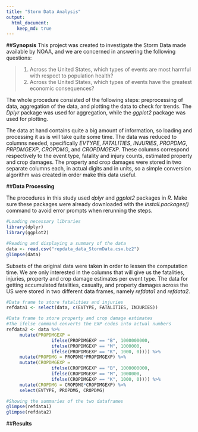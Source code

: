 ```yaml
---
title: "Storm Data Analysis"
output: 
  html_document:
    keep_md: true
---
```

##**Synopsis**
This project was created to investigate the Storm Data made available by NOAA, and we are concerned in answering the following questions:

>1. Across the United States, which types of events are most harmful with respect to population health?
>2. Across the United States, which types of events have the greatest economic consequences?

The whole procedure consisted of the following steps: preprocessing of data, aggregation of the data, and plotting the data to check for trends. The *Dplyr* package was used for aggregation, while the *ggplot2* package was used for plotting.

The data at hand contains quite a big amount of information, so loading and processing it as is will take quite some time. The data was reduced to columns needed, specifically *EVTYPE*, *FATALITIES*, *INJURIES*, *PROPDMG*, *PRPDMGEXP*, *CROPDMG*, and *CROPDMGEXP*. These columns correspond respectively to the event type, fatality and injury counts, estimated property and crop damages. The property and crop damages were stored in two separate columns each, in actual digits and in units, so a simple conversion algorithm was created in order make this data useful.

<conclusion>

##**Data Processing**

The procedures in this study used *dplyr* and *ggplot2* packages in *R*. Make sure these packages were already downloaded with the *install.packages()* command to avoid error prompts when rerunning the steps.

```r
#Loading necessary libraries
library(dplyr)
library(ggplot2)
```

```r
#Reading and displaying a summary of the data
data <- read.csv("repdata_data_StormData.csv.bz2")
glimpse(data)
```

Subsets of the original data were taken in order to lessen the computation time. We are only interested in the columns that will give us the fatalities, injuries, property and crop damage estimates per event type. The data for getting accumulated fatalities, casualty, and property damages across the US were stored in two different data frames, namely *refdata1* and *refdata2*.

```r
#Data frame to store fatalities and injuries
refdata1 <- select(data, c(EVTYPE, FATALITIES, INJURIES))

#Data frame to store property and crop damage estimates
#The ifelse command converts the EXP codes into actual numbers
refdata2 <- data %>% 
     mutate(PROPDMGEXP = 
                 ifelse(PROPDMGEXP == "B", 1000000000,
                 ifelse(PROPDMGEXP == "M", 1000000,
                 ifelse(PROPDMGEXP == "K", 1000, 0)))) %>%
     mutate(PROPDMG = PROPDMG*PROPDMGEXP) %>%
     mutate(CROPDMGEXP = 
                 ifelse(CROPDMGEXP == "B", 1000000000,
                 ifelse(CROPDMGEXP == "M", 1000000,
                 ifelse(CROPDMGEXP == "K", 1000, 0)))) %>%
     mutate(CROPDMG = CROPDMG*CROPDMGEXP) %>%
     select(EVTYPE, PROPDMG, CROPDMG)

#Showing the summaries of the two dataframes
glimpse(refdata1)
glimpse(refdata2)
```

##**Results**



